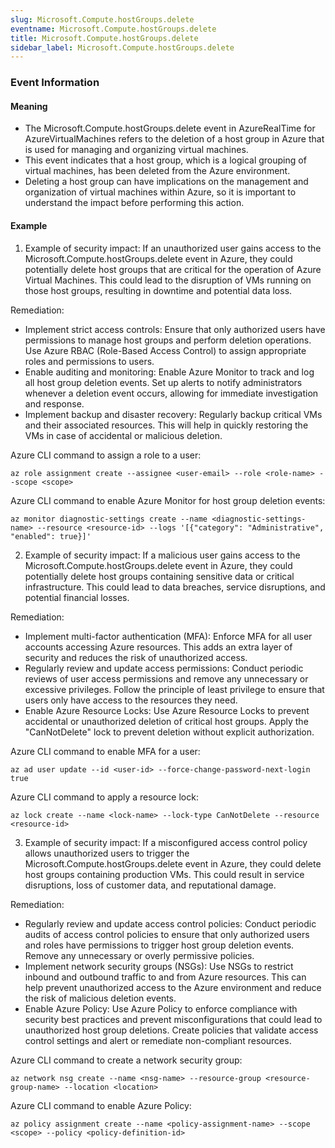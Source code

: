 ```yaml
--- 
slug: Microsoft.Compute.hostGroups.delete
eventname: Microsoft.Compute.hostGroups.delete
title: Microsoft.Compute.hostGroups.delete
sidebar_label: Microsoft.Compute.hostGroups.delete
---
```

                       
### Event Information

#### Meaning

- The Microsoft.Compute.hostGroups.delete event in AzureRealTime for AzureVirtualMachines refers to the deletion of a host group in Azure that is used for managing and organizing virtual machines.
- This event indicates that a host group, which is a logical grouping of virtual machines, has been deleted from the Azure environment.
- Deleting a host group can have implications on the management and organization of virtual machines within Azure, so it is important to understand the impact before performing this action.

#### Example

1. Example of security impact: If an unauthorized user gains access to the Microsoft.Compute.hostGroups.delete event in Azure, they could potentially delete host groups that are critical for the operation of Azure Virtual Machines. This could lead to the disruption of VMs running on those host groups, resulting in downtime and potential data loss.

Remediation:
- Implement strict access controls: Ensure that only authorized users have permissions to manage host groups and perform deletion operations. Use Azure RBAC (Role-Based Access Control) to assign appropriate roles and permissions to users.
- Enable auditing and monitoring: Enable Azure Monitor to track and log all host group deletion events. Set up alerts to notify administrators whenever a deletion event occurs, allowing for immediate investigation and response.
- Implement backup and disaster recovery: Regularly backup critical VMs and their associated resources. This will help in quickly restoring the VMs in case of accidental or malicious deletion.

Azure CLI command to assign a role to a user:
```
az role assignment create --assignee <user-email> --role <role-name> --scope <scope>
```

Azure CLI command to enable Azure Monitor for host group deletion events:
```
az monitor diagnostic-settings create --name <diagnostic-settings-name> --resource <resource-id> --logs '[{"category": "Administrative", "enabled": true}]'
```

2. Example of security impact: If a malicious user gains access to the Microsoft.Compute.hostGroups.delete event in Azure, they could potentially delete host groups containing sensitive data or critical infrastructure. This could lead to data breaches, service disruptions, and potential financial losses.

Remediation:
- Implement multi-factor authentication (MFA): Enforce MFA for all user accounts accessing Azure resources. This adds an extra layer of security and reduces the risk of unauthorized access.
- Regularly review and update access permissions: Conduct periodic reviews of user access permissions and remove any unnecessary or excessive privileges. Follow the principle of least privilege to ensure that users only have access to the resources they need.
- Enable Azure Resource Locks: Use Azure Resource Locks to prevent accidental or unauthorized deletion of critical host groups. Apply the "CanNotDelete" lock to prevent deletion without explicit authorization.

Azure CLI command to enable MFA for a user:
```
az ad user update --id <user-id> --force-change-password-next-login true
```

Azure CLI command to apply a resource lock:
```
az lock create --name <lock-name> --lock-type CanNotDelete --resource <resource-id>
```

3. Example of security impact: If a misconfigured access control policy allows unauthorized users to trigger the Microsoft.Compute.hostGroups.delete event in Azure, they could delete host groups containing production VMs. This could result in service disruptions, loss of customer data, and reputational damage.

Remediation:
- Regularly review and update access control policies: Conduct periodic audits of access control policies to ensure that only authorized users and roles have permissions to trigger host group deletion events. Remove any unnecessary or overly permissive policies.
- Implement network security groups (NSGs): Use NSGs to restrict inbound and outbound traffic to and from Azure resources. This can help prevent unauthorized access to the Azure environment and reduce the risk of malicious deletion events.
- Enable Azure Policy: Use Azure Policy to enforce compliance with security best practices and prevent misconfigurations that could lead to unauthorized host group deletions. Create policies that validate access control settings and alert or remediate non-compliant resources.

Azure CLI command to create a network security group:
```
az network nsg create --name <nsg-name> --resource-group <resource-group-name> --location <location>
```

Azure CLI command to enable Azure Policy:
```
az policy assignment create --name <policy-assignment-name> --scope <scope> --policy <policy-definition-id>
```


 